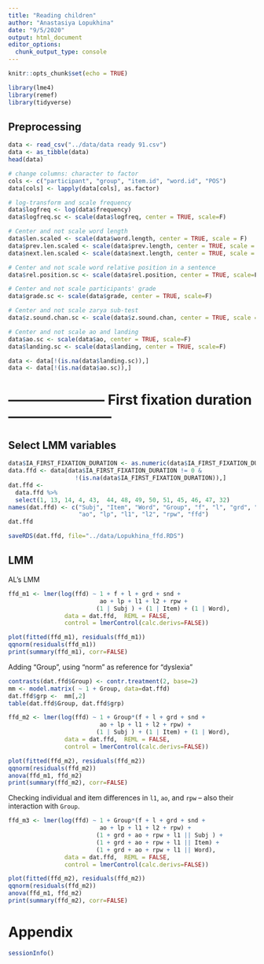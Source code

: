 ```yaml
---
title: "Reading children"
author: "Anastasiya Lopukhina"
date: "9/5/2020"
output: html_document
editor_options: 
  chunk_output_type: console
---
```


```r
knitr::opts_chunk$set(echo = TRUE)
```


```r
library(lme4)
library(remef)
library(tidyverse)
```

## Preprocessing

```r
data <- read_csv("../data/data ready 91.csv")
data <- as_tibble(data)
head(data)
```


```r
# change columns: character to factor
cols <- c("participant", "group", "item.id", "word.id", "POS")
data[cols] <- lapply(data[cols], as.factor)

# log-transform and scale frequency
data$logfreq <- log(data$frequency)
data$logfreq.sc <- scale(data$logfreq, center = TRUE, scale=F)

# Center and not scale word length
data$len.scaled <- scale(data$word.length, center = TRUE, scale = F)
data$prev.len.scaled <- scale(data$prev.length, center = TRUE, scale = F)
data$next.len.scaled <- scale(data$next.length, center = TRUE, scale = F)

# Center and not scale word relative position in a sentence
data$rel.position.sc <- scale(data$rel.position, center = TRUE, scale=F)

# Center and not scale participants' grade
data$grade.sc <- scale(data$grade, center = TRUE, scale=F)

# Center and not scale zarya sub-test
data$z.sound.chan.sc <- scale(data$z.sound.chan, center = TRUE, scale = F)

# Center and not scale ao and landing
data$ao.sc <- scale(data$ao, center = TRUE, scale=F)
data$landing.sc <- scale(data$landing, center = TRUE, scale=F)

data <- data[!(is.na(data$landing.sc)),]
data <- data[!(is.na(data$ao.sc)),]

```


# --------------------- First fixation duration -----------------------

## Select LMM variables

```r
data$IA_FIRST_FIXATION_DURATION <- as.numeric(data$IA_FIRST_FIXATION_DURATION)
data.ffd <- data[data$IA_FIRST_FIXATION_DURATION != 0 & 
                   !(is.na(data$IA_FIRST_FIXATION_DURATION)),]
dat.ffd <- 
  data.ffd %>% 
  select(1, 13, 14, 4, 43,  44, 48, 49, 50, 51, 45, 46, 47, 32) 
names(dat.ffd) <- c("Subj", "Item", "Word", "Group", "f", "l", "grd", "snd", 
                    "ao", "lp", "l1", "l2", "rpw", "ffd")  
dat.ffd 

saveRDS(dat.ffd, file="../data/Lopukhina_ffd.RDS")
```

## LMM

AL's LMM

```r
ffd_m1 <- lmer(log(ffd) ~ 1 + f + l + grd + snd + 
                          ao + lp + l1 + l2 + rpw +
                         (1 | Subj ) + (1 | Item) + (1 | Word), 
                data = dat.ffd,  REML = FALSE,
                control = lmerControl(calc.derivs=FALSE))

plot(fitted(ffd_m1), residuals(ffd_m1))
qqnorm(residuals(ffd_m1))
print(summary(ffd_m1), corr=FALSE)
```

Adding "Group", using "norm" as reference for "dyslexia"

```r
contrasts(dat.ffd$Group) <- contr.treatment(2, base=2)
mm <- model.matrix( ~ 1 + Group, data=dat.ffd)
dat.ffd$grp <-  mm[,2]
table(dat.ffd$Group, dat.ffd$grp)

ffd_m2 <- lmer(log(ffd) ~ 1 + Group*(f + l + grd + snd + 
                          ao + lp + l1 + l2 + rpw) +
                         (1 | Subj ) + (1 | Item) + (1 | Word), 
                data = dat.ffd,  REML = FALSE,
                control = lmerControl(calc.derivs=FALSE))

plot(fitted(ffd_m2), residuals(ffd_m2))
qqnorm(residuals(ffd_m2))
anova(ffd_m1, ffd_m2)
print(summary(ffd_m2), corr=FALSE)
```

Checking individual and item differences in `l1`, `ao`, and  `rpw` -- also their interaction with `Group`.

```r
ffd_m3 <- lmer(log(ffd) ~ 1 + Group*(f + l + grd + snd + 
                          ao + lp + l1 + l2 + rpw) +
                         (1 + grd + ao + rpw + l1 || Subj ) + 
                         (1 + grd + ao + rpw + l1 || Item) + 
                         (1 + grd + ao + rpw + l1 || Word), 
                data = dat.ffd,  REML = FALSE,
                control = lmerControl(calc.derivs=FALSE))

plot(fitted(ffd_m2), residuals(ffd_m2))
qqnorm(residuals(ffd_m2))
anova(ffd_m1, ffd_m2)
print(summary(ffd_m2), corr=FALSE)
```


# Appendix

```r
sessionInfo()
```



